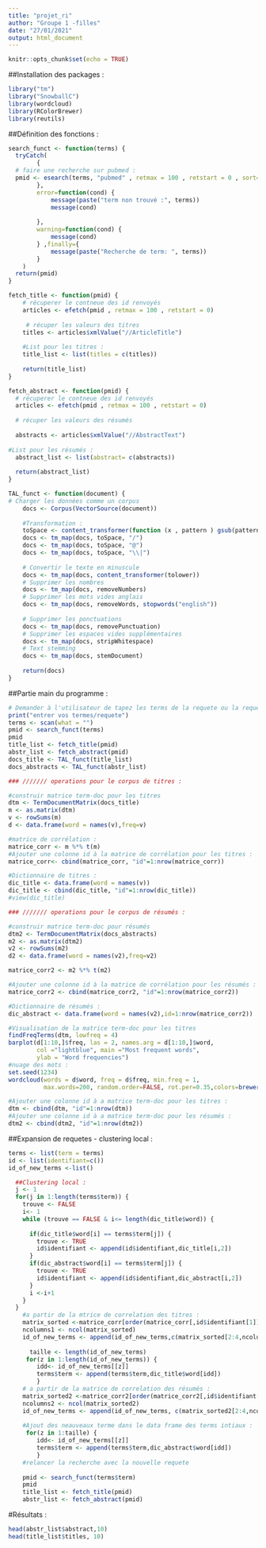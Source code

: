 ---
title: "projet_ri"
author: "Groupe 1 -filles"
date: "27/01/2021"
output: html_document
---

```{r setup, include=FALSE}
knitr::opts_chunk$set(echo = TRUE)
```

##Installation des packages : 
```{r}

library("tm")
library("SnowballC")
library(wordcloud)
library(RColorBrewer)
library(reutils)
```

##Définition des fonctions : 

```{r}
search_funct <- function(terms) {
  tryCatch(
        {
  # faire une recherche sur pubmed :        
  pmid <- esearch(terms, "pubmed" , retmax = 100 , retstart = 0 , sort= "relevance")
        },
        error=function(cond) {
            message(paste("term non trouvé :", terms))
            message(cond)
           
        },
        warning=function(cond) {
            message(cond)
        } ,finally={
            message(paste("Recherche de term: ", terms))
        }
    )
  return(pmid)
}

fetch_title <- function(pmid) {
    # récuperer le contneue des id renvoyés 
    articles <- efetch(pmid , retmax = 100 , retstart = 0)
   
     # récuper les valeurs des titres
    titles <- articles$xmlValue("//ArticleTitle")
    
    #List pour les titres : 
    title_list <- list(titles = c(titles))
    
    return(title_list)
}

fetch_abstract <- function(pmid) {
  # récuperer le contneue des id renvoyés 
  articles <- efetch(pmid , retmax = 100 , retstart = 0)
  
  # récuper les valeurs des résumés 
  
  abstracts <- articles$xmlValue("//AbstractText")
  
#List pour les résumés : 
  abstract_list <- list(abstract= c(abstracts))
  
  return(abstract_list)
}

TAL_funct <- function(document) {
# Charger les données comme un corpus
    docs <- Corpus(VectorSource(document))
    
    #Transformation : 
    toSpace <- content_transformer(function (x , pattern ) gsub(pattern, " ", x))
    docs <- tm_map(docs, toSpace, "/")
    docs <- tm_map(docs, toSpace, "@")
    docs <- tm_map(docs, toSpace, "\\|")
    
    # Convertir le texte en minuscule
    docs <- tm_map(docs, content_transformer(tolower))
    # Supprimer les nombres
    docs <- tm_map(docs, removeNumbers)
    # Supprimer les mots vides anglais
    docs <- tm_map(docs, removeWords, stopwords("english"))
    
    # Supprimer les ponctuations
    docs <- tm_map(docs, removePunctuation)
    # Supprimer les espaces vides supplémentaires
    docs <- tm_map(docs, stripWhitespace)
    # Text stemming
    docs <- tm_map(docs, stemDocument)
     
    return(docs)
}
```

##Partie main du programme : 
```{r}
# Demander à l'utilisateur de tapez les terms de la requete ou la requete
print("entrer vos termes/requete")
terms <- scan(what = "")
pmid <- search_funct(terms)
pmid
title_list <- fetch_title(pmid)
abstr_list <- fetch_abstract(pmid)
docs_title <- TAL_funct(title_list)
docs_abstracts <- TAL_funct(abstr_list)

```


```{r}
### /////// operations pour le corpus de titres : 

#construir matrice term-doc pour les titres
dtm <- TermDocumentMatrix(docs_title)
m <- as.matrix(dtm)
v <- rowSums(m)
d <- data.frame(word = names(v),freq=v)

#matrice de corrélation : 
matrice_corr <- m %*% t(m)
#Ajouter une colonne id à la matrice de corrélation pour les titres : 
matrice_corr<- cbind(matrice_corr, "id"=1:nrow(matrice_corr)) 

#Dictionnaire de titres :  
dic_title <- data.frame(word = names(v))
dic_title <- cbind(dic_title, "id"=1:nrow(dic_title)) 
#view(dic_title)
```


```{r warning=false}
### /////// operations pour le corpus de résumés : 

#construir matrice term-doc pour résumés
dtm2 <- TermDocumentMatrix(docs_abstracts)
m2 <- as.matrix(dtm2)
v2 <- rowSums(m2)
d2 <- data.frame(word = names(v2),freq=v2)

matrice_corr2 <- m2 %*% t(m2)

#Ajouter une colonne id à la matrice de corrélation pour les résumés : 
matrice_corr2 <- cbind(matrice_corr2, "id"=1:nrow(matrice_corr2))

#Dictionnaire de résumés :  
dic_abstract <- data.frame(word = names(v2),id=1:nrow(matrice_corr2))

#Visualisation de la matrice term-doc pour les titres     
findFreqTerms(dtm, lowfreq = 4)
barplot(d[1:10,]$freq, las = 2, names.arg = d[1:10,]$word,
        col ="lightblue", main ="Most frequent words",
        ylab = "Word frequencies")
#nuage des mots : 
set.seed(1234)
wordcloud(words = d$word, freq = d$freq, min.freq = 1,
          max.words=200, random.order=FALSE, rot.per=0.35,colors=brewer.pal(8, "Dark2"))

```

```{r}
#Ajouter une colonne id à a matrice term-doc pour les titres : 
dtm <- cbind(dtm, "id"=1:nrow(dtm))
#Ajouter une colonne id à a matrice term-doc pour les résumés : 
dtm2 <- cbind(dtm2, "id"=1:nrow(dtm2))
```


##Expansion de requetes - clustering local :

```{r}
terms <- list(term = terms)
id <- list(identifiant=c())
id_of_new_terms <-list()

  ##Clustering local : 
  j <- 1
  for(j in 1:length(terms$term)) {
    trouve <- FALSE
    i<- 1
    while (trouve == FALSE & i<= length(dic_title$word)) {
      
      if(dic_title$word[i] == terms$term[j]) {   
        trouve <- TRUE
        id$identifiant <- append(id$identifiant,dic_title[i,2])
      }
      if(dic_abstract$word[i] == terms$term[j]) {
        trouve <- TRUE
        id$identifiant <- append(id$identifiant,dic_abstract[i,2])
      }
      i <-i+1 
    }
  }
    #a partir de la mtrice de correlation des titres : 
    matrix_sorted <-matrice_corr[order(matrice_corr[,id$identifiant[1]],decreasing = TRUE),]
    ncolumns1 <- ncol(matrix_sorted)
    id_of_new_terms <- append(id_of_new_terms,c(matrix_sorted[2:4,ncolumns1]))
    
      taille <- length(id_of_new_terms)
     for(z in 1:length(id_of_new_terms)) {
        idd<- id_of_new_terms[[z]]
        terms$term <- append(terms$term,dic_title$word[idd])
        }
    # a partir de la matrice de correlation des résumés : 
    matrix_sorted2 <-matrice_corr2[order(matrice_corr2[,id$identifiant[1]],decreasing = TRUE),]
    ncolumns2 <- ncol(matrix_sorted2)
    id_of_new_terms <- append(id_of_new_terms, c(matrix_sorted2[2:4,ncolumns2]))
    
    #Ajout des neauveaux terme dans le data frame des terms intiaux : 
     for(z in 1:taille) {
        idd<- id_of_new_terms[[z]]
        terms$term <- append(terms$term,dic_abstract$word[idd])
        }
    #relancer la recherche avec la nouvelle requete 
    
    pmid <- search_funct(terms$term)
    pmid
    title_list <- fetch_title(pmid)
    abstr_list <- fetch_abstract(pmid)
```
#Résultats : 
```{r}
head(abstr_list$abstract,10)
head(title_list$titles, 10)
```




